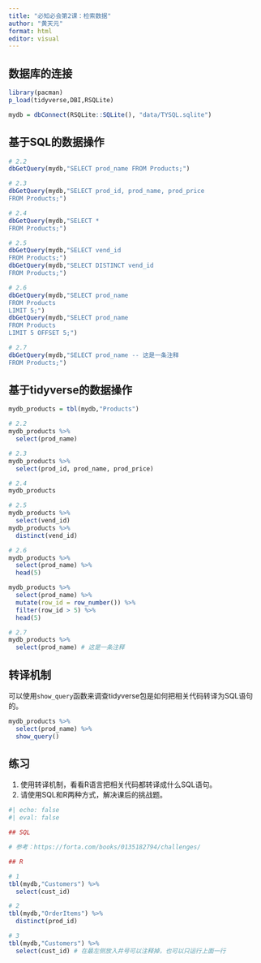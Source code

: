 ---
title: "必知必会第2课：检索数据"
author: "黄天元"
format: html
editor: visual
---

## 数据库的连接

```{r}
library(pacman)
p_load(tidyverse,DBI,RSQLite)

mydb = dbConnect(RSQLite::SQLite(), "data/TYSQL.sqlite")
```

## 基于SQL的数据操作

```{r}
# 2.2
dbGetQuery(mydb,"SELECT prod_name FROM Products;") 

# 2.3
dbGetQuery(mydb,"SELECT prod_id, prod_name, prod_price
FROM Products;")

# 2.4
dbGetQuery(mydb,"SELECT *
FROM Products;")

# 2.5
dbGetQuery(mydb,"SELECT vend_id
FROM Products;")
dbGetQuery(mydb,"SELECT DISTINCT vend_id
FROM Products;")

# 2.6
dbGetQuery(mydb,"SELECT prod_name
FROM Products
LIMIT 5;")
dbGetQuery(mydb,"SELECT prod_name
FROM Products
LIMIT 5 OFFSET 5;")

# 2.7
dbGetQuery(mydb,"SELECT prod_name -- 这是一条注释
FROM Products;")
```

## 基于tidyverse的数据操作

```{r}
mydb_products = tbl(mydb,"Products")

# 2.2
mydb_products %>%
  select(prod_name)

# 2.3
mydb_products %>% 
  select(prod_id, prod_name, prod_price)

# 2.4
mydb_products

# 2.5
mydb_products %>% 
  select(vend_id)
mydb_products %>% 
  distinct(vend_id)

# 2.6
mydb_products %>% 
  select(prod_name) %>% 
  head(5)

mydb_products %>% 
  select(prod_name) %>% 
  mutate(row_id = row_number()) %>% 
  filter(row_id > 5) %>% 
  head(5)

# 2.7
mydb_products %>%
  select(prod_name) # 这是一条注释
```

## 转译机制

可以使用`show_query`函数来调查tidyverse包是如何把相关代码转译为SQL语句的。

```{r}
mydb_products %>% 
  select(prod_name) %>% 
  show_query()
```

## 练习

1.  使用转译机制，看看R语言把相关代码都转译成什么SQL语句。
2.  请使用SQL和R两种方式，解决课后的挑战题。

```{r}
#| echo: false
#| eval: false 

## SQL

# 参考：https://forta.com/books/0135182794/challenges/

## R

# 1
tbl(mydb,"Customers") %>% 
  select(cust_id)

# 2
tbl(mydb,"OrderItems") %>% 
  distinct(prod_id)

# 3
tbl(mydb,"Customers") %>% 
  select(cust_id) # 在最左侧放入井号可以注释掉，也可以只运行上面一行
```
